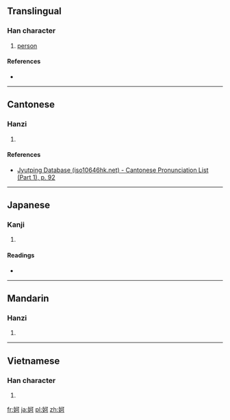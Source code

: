 ==Translingual==

===Han character===
{{Han char|rn=38|rad=女|as=05|sn=8|four=|canj=女一弓口 (VMNR)|ids=⿰[[女]][[可]]}}

# [[person]]

====References====
* {{Han ref|kx=0257.270|dkj=06137|dj=0522.220|hdz=21035.050|uh=59B8|ud=22968}}

----

==Cantonese==

===Hanzi===
{{yue-hanzi|jyut=[[o2]], [[ngo2]], [[o1]], [[ngo1]]|y=o2, ngo2, o1, ngo1}}

# {{defn|lang=yue|sort=女05}}

====References====
* [http://www.iso10646hk.net/jp/document/download.jsp Jyutping Database (iso10646hk.net) - Cantonese Pronunciation List (Part 1), p. 92]

----

==Japanese==

===Kanji===
{{ja-kanji|grade=|rs=女05}}

# {{defn|lang=ja|sort=女05}}

====Readings====
* {{ja-readings|on=[[あ]] (a)|kun=}}

----

==Mandarin==

===Hanzi===
{{cmn-hanzi|pin=[[ē]] ([[e1]])|wg=o<sup>1</sup>}}

# {{defn|lang=cmn|sort=女05}}

----

==Vietnamese==

===Han character===
{{vi-hantu|[[ả]]|rs=女05}}

# {{defn|lang=vi|sort=女05}}

[[fr:妸]]
[[ja:妸]]
[[pl:妸]]
[[zh:妸]]